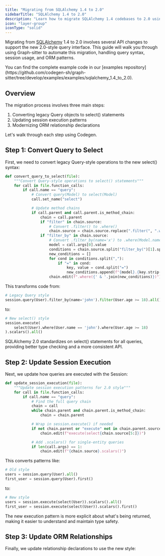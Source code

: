 ```yaml
---
title: "Migrating from SQLAlchemy 1.4 to 2.0"
sidebarTitle: "SQLAlchemy 1.4 to 2.0"
description: "Learn how to migrate SQLAlchemy 1.4 codebases to 2.0 using Codegen"
icon: "layer-group"
iconType: "solid"
---
```


Migrating from [SQLAlchemy](https://www.sqlalchemy.org/) 1.4 to 2.0 involves several API changes to support the new 2.0-style query interface. This guide will walk you through using Graph-sitter to automate this migration, handling query syntax, session usage, and ORM patterns.

<Info>
You can find the complete example code in our [examples repository](https://github.com/codegen-sh/graph-sitter/tree/develop/examples/examples/sqlalchemy_1.4_to_2.0).
</Info>

## Overview

The migration process involves three main steps:

1. Converting legacy Query objects to select() statements
2. Updating session execution patterns
3. Modernizing ORM relationship declarations

Let's walk through each step using Codegen.

## Step 1: Convert Query to Select

First, we need to convert legacy Query-style operations to the new select() syntax:

```python
def convert_query_to_select(file):
    """Convert Query-style operations to select() statements"""
    for call in file.function_calls:
        if call.name == "query":
            # Convert query(Model) to select(Model)
            call.set_name("select")

            # Update method chains
            if call.parent and call.parent.is_method_chain:
                chain = call.parent
                if "filter" in chain.source:
                    # Convert .filter() to .where()
                    chain.source = chain.source.replace(".filter(", ".where(")
                if "filter_by" in chain.source:
                    # Convert .filter_by(name='x') to .where(Model.name == 'x')
                    model = call.args[0].value
                    conditions = chain.source.split("filter_by(")[1].split(")")[0]
                    new_conditions = []
                    for cond in conditions.split(","):
                        if "=" in cond:
                            key, value = cond.split("=")
                            new_conditions.append(f"{model}.{key.strip()} == {value.strip()}")
                    chain.edit(f".where({' & '.join(new_conditions)})")
```

This transforms code from:

```python
# Legacy Query style
session.query(User).filter_by(name='john').filter(User.age >= 18).all()
```

to:

```python
# New select() style
session.execute(
    select(User).where(User.name == 'john').where(User.age >= 18)
).scalars().all()
```

<Note>
  SQLAlchemy 2.0 standardizes on select() statements for all queries, providing
  better type checking and a more consistent API.
</Note>

## Step 2: Update Session Execution

Next, we update how queries are executed with the Session:

```python
def update_session_execution(file):
    """Update session execution patterns for 2.0 style"""
    for call in file.function_calls:
        if call.name == "query":
            # Find the full query chain
            chain = call
            while chain.parent and chain.parent.is_method_chain:
                chain = chain.parent

            # Wrap in session.execute() if needed
            if not chain.parent or "execute" not in chain.parent.source:
                chain.edit(f"execute(select{chain.source[5:]})")

            # Add .scalars() for single-entity queries
            if len(call.args) == 1:
                chain.edit(f"{chain.source}.scalars()")
```

This converts patterns like:

```python
# Old style
users = session.query(User).all()
first_user = session.query(User).first()
```

to:

```python
# New style
users = session.execute(select(User)).scalars().all()
first_user = session.execute(select(User)).scalars().first()
```

<Tip>
  The new execution pattern is more explicit about what's being returned, making
  it easier to understand and maintain type safety.
</Tip>

## Step 3: Update ORM Relationships

Finally, we update relationship declarations to use the new style:

```

```
